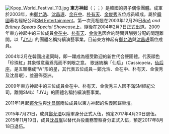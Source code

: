 [[File:Kpop_World_Festival_113.jpg|right]]
'''東方神起'''（{{lang-en|'''TVXQ!'''}}；{{kor|k='''동방신기'''|hanja='''東方神起'''|rm='''Dong Bang Shin Gi'''}}；{{jpn|j='''東方神起'''|kn='''とうほうしんき'''|rm='''tōhō-shinki'''}}）是韓國的男子偶像團體。成軍於2003年，由[[鄭允浩|鄭允浩]]、[[沈昌珉|沈昌珉]]、[[金在中|金在中]]、[[朴有天|朴有天]]、[[金俊秀|金俊秀]]五位成员組成，屬於[[韓國|韓國]]著名經紀公司[[SM_Entertainment|SM Entertainment]]。第一次亮相是在2003年12月26日''[[BoA|BoA]] and [[Britney_Spears|Britney Spears]] Special Showcase''上，隨後在2004年2月7日正式出道。2009年東方神起中的三位成員[[金在中|金在中]]、[[朴有天|朴有天]]、[[金俊秀|金俊秀]]因合約時間與酬勞分配的問題離開，以「[[JYJ|JYJ]]」的團體名稱持續演藝事業。目前東方神起有[[鄭允浩|鄭允浩]]與[[沈昌珉|沈昌珉]]兩位成員。

2004年2月在韓國出道同時，即一躍成為極受歡迎的新世代合聲團體。代表顔色「珍珠紅」其象徵意義爲亮而不刺眼之意。
歌迷統稱「仙后」（Cassiopeia，[[仙后座|仙后座]]，是五顆構成“W”形的星，其代表五位成員－鄭允浩、金在中、朴有天、金俊秀及沈昌珉），並遍佈亞洲。

2009年東方神起中的三位成員金在中、朴有天、金俊秀三人因不滿SM經紀公司，離開SM以「JYJ」的團體名稱持續演藝事業。

2011年1月起[[鄭允浩|鄭允浩]]與[[沈昌珉|沈昌珉]]兩位成員以東方神起的名義回歸樂壇。

2015年7月21日，成員[[鄭允浩|鄭允浩]]以陸軍身分正式入伍，預定2017年4月20日退伍。2015年11月19日，成員[[沈昌珉|沈昌珉]]以替代兵役義務警察身分正式入伍，預定2017年8月18日退伍。